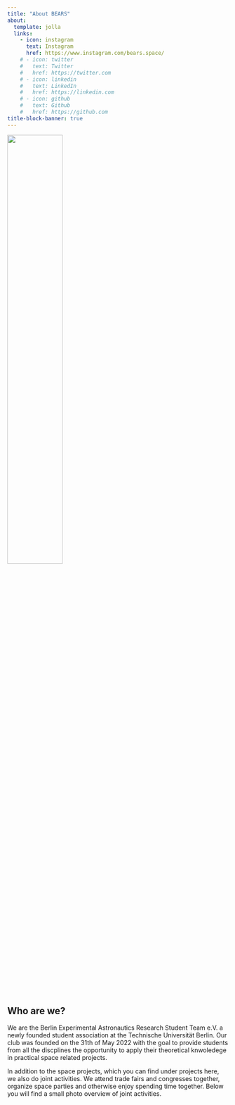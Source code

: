 ```yaml
---
title: "About BEARS"
about:
  template: jolla
  links:
    - icon: instagram
      text: Instagram
      href: https://www.instagram.com/bears.space/
    # - icon: twitter
    #   text: Twitter
    #   href: https://twitter.com
    # - icon: linkedin
    #   text: LinkedIn
    #   href: https://linkedin.com
    # - icon: github
    #   text: Github
    #   href: https://github.com
title-block-banner: true
---
```


![](bears_logo.png){width=50%}


## Who are we?

We are the Berlin Experimental Astronautics Research Student Team e.V. a newly founded student association at the Technische Universität Berlin. 
Our club was founded on the 31th of May 2022 with the goal to provide students from all the discplines the opportunity to apply their theoretical knwoledege in practical space related projects.

In addition to the space projects, which you can find under projects here, we also do joint activities. 
We attend trade fairs and congresses together, organize space parties and otherwise enjoy spending time together. Below you will find a small photo overview of joint activities.
<div id="slideshow">
  <button id="prevButton"><</button>
  <button id="nextButton">></button>
  <!-- put all images here that should be available in the slideshow -->
  <img class="slideshow-img" src="about_photos/Bears_Essen.jpg" >
  <img class="slideshow-img" src="about_photos/Bears_Messe.jpeg" >
  <img class="slideshow-img" src="about_photos/BEARS_party.jpeg" >
  <img class="slideshow-img" src="about_photos/Weltraumkongress_jpg" >
  <style>
    #slideshow {
      position: relative;
      width: 50%;
      overflow: hidden;
    }
    #prevButton, #nextButton {
      position: absolute;
      top: 0;
      background: #0003;
      color: #fffa;
      border: none;
      font-size: 50px;
      height: 100%;
    }
    #prevButton {left: 0;}
    #nextButton {right: 0;}
    #prevButton:hover, #nextButton:hover {background: #0007;}
    .slideshow-img {
      width:100%;
      display: none;
    }
  </style>
  <script>
    const images = document.getElementsByClassName('slideshow-img');
    let index = 0;
    function switch_image(x) {
      return () => {
        images[index].style.display = 'none';
        index = (index + x + images.length) % images.length;
        images[index].style.display = 'block';
      }
    }
    document.getElementById('prevButton').addEventListener('click', switch_image(-1));
    document.getElementById('nextButton').addEventListener('click', switch_image(1));
    switch_image(0)();
  </script>
</div>
<br/>
